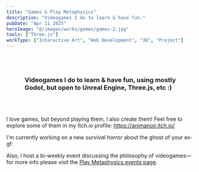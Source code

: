 ```yaml
---
title: "Games & Play Metaphysics"
description: "Videogames I do to learn & have fun."
pubDate: "Apr 11 2025"
heroImage: "@/images/works/games/games-2.jpg"
tools: ["Three.js"]
workType: ["Interactive Art", "Web Development", "3D", "Project"]
---
```




<h3 style="padding: 3rem;">Videogames I do to learn & have fun, using mostly Godot, but open to Unreal Engine, Three.js, etc :)</h3>


I love games, but beyond playing them, I also create them! Feel free to explore some of them in my Itch.io profile: https://animanoir.itch.io/



I'm currently working on a new *survival horror* about the ghost of your ex-gf:

<YouTube id="https://www.youtube.com/watch?v=nlKwFpP5gKI" />

Also, I host a bi-weekly event discussing the philosophy of videogames—for more info please visit the [Play Metaphysics events page](https://metaxis.digital/events/homo-ludens-play-metaphysics-pipin-barr-the-stuff-games-are-made-of-3).

